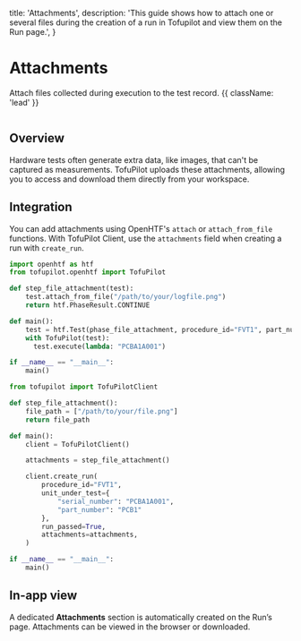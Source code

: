   title: 'Attachments',
  description:
    'This guide shows how to attach one or several files during the creation of a run in Tofupilot and view them on the Run page.',
}

# Attachments
Attach files collected during execution to the test record. {{ className: 'lead' }}

<Image
  src="/attachments-header.png"
  alt=""
/>

## Overview
Hardware tests often generate extra data, like images, that can't be captured as measurements. TofuPilot uploads these attachments, allowing you to access and download them directly from your workspace.

## Integration
You can add attachments using OpenHTF's `attach` or `attach_from_file` functions. With TofuPilot Client, use the `attachments` field when creating a run with `create_run`.

<CodeGroup>

```python {{ title: 'OpenHTF' }}
import openhtf as htf
from tofupilot.openhtf import TofuPilot

def step_file_attachment(test):
    test.attach_from_file("/path/to/your/logfile.png")
    return htf.PhaseResult.CONTINUE

def main():
    test = htf.Test(phase_file_attachment, procedure_id="FVT1", part_number="PCB1")
    with TofuPilot(test):
      test.execute(lambda: "PCBA1A001")

if __name__ == "__main__":
    main()
```

```python {{ title: 'Python' }}
from tofupilot import TofuPilotClient

def step_file_attachment():
    file_path = ["/path/to/your/file.png"]
    return file_path

def main():
    client = TofuPilotClient()

    attachments = step_file_attachment()

    client.create_run(
        procedure_id="FVT1",
        unit_under_test={
            "serial_number": "PCBA1A001",
            "part_number": "PCB1"
        },
        run_passed=True,
        attachments=attachments,
    )

if __name__ == "__main__":
    main()
```

</CodeGroup>

## In-app view

A dedicated **Attachments** section is automatically created on the Run’s page. Attachments can be viewed in the browser or downloaded.

<Image
  src="/attachments-page-run.png"
  alt=""
/>
